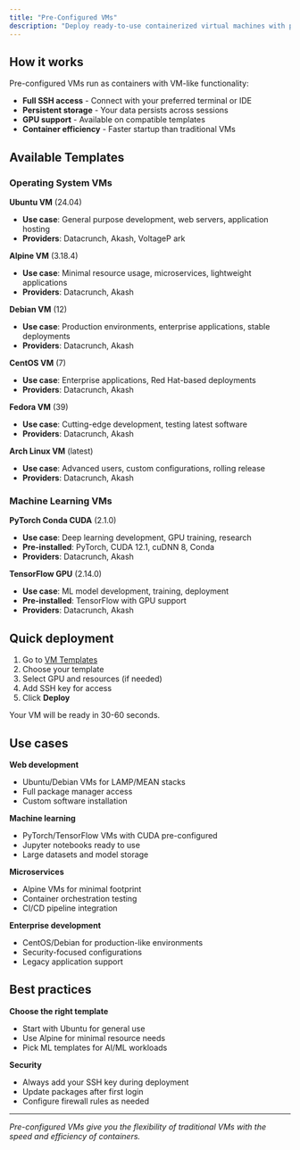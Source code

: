 ```yaml
---
title: "Pre-Configured VMs"
description: "Deploy ready-to-use containerized virtual machines with popular operating systems and ML frameworks. Full SSH access included."
---
```


## How it works

Pre-configured VMs run as containers with VM-like functionality:
- **Full SSH access** - Connect with your preferred terminal or IDE
- **Persistent storage** - Your data persists across sessions
- **GPU support** - Available on compatible templates
- **Container efficiency** - Faster startup than traditional VMs

## Available Templates

### Operating System VMs

**Ubuntu VM** (24.04)
- **Use case**: General purpose development, web servers, application hosting
- **Providers**: Datacrunch, Akash, VoltageP ark

**Alpine VM** (3.18.4)  
- **Use case**: Minimal resource usage, microservices, lightweight applications
- **Providers**: Datacrunch, Akash

**Debian VM** (12)
- **Use case**: Production environments, enterprise applications, stable deployments
- **Providers**: Datacrunch, Akash

**CentOS VM** (7)
- **Use case**: Enterprise applications, Red Hat-based deployments
- **Providers**: Datacrunch, Akash

**Fedora VM** (39)
- **Use case**: Cutting-edge development, testing latest software
- **Providers**: Datacrunch, Akash

**Arch Linux VM** (latest)
- **Use case**: Advanced users, custom configurations, rolling release
- **Providers**: Datacrunch, Akash

### Machine Learning VMs

**PyTorch Conda CUDA** (2.1.0)
- **Use case**: Deep learning development, GPU training, research
- **Pre-installed**: PyTorch, CUDA 12.1, cuDNN 8, Conda
- **Providers**: Datacrunch, Akash

**TensorFlow GPU** (2.14.0)
- **Use case**: ML model development, training, deployment
- **Pre-installed**: TensorFlow with GPU support
- **Providers**: Datacrunch, Akash

## Quick deployment

1. Go to [VM Templates](https://console.aquanode.io/templates/vm)
2. Choose your template
3. Select GPU and resources (if needed)
4. Add SSH key for access
5. Click **Deploy**

Your VM will be ready in 30-60 seconds.

## Use cases

**Web development**
- Ubuntu/Debian VMs for LAMP/MEAN stacks
- Full package manager access
- Custom software installation

**Machine learning**
- PyTorch/TensorFlow VMs with CUDA pre-configured
- Jupyter notebooks ready to use
- Large datasets and model storage

**Microservices**
- Alpine VMs for minimal footprint
- Container orchestration testing
- CI/CD pipeline integration

**Enterprise development**
- CentOS/Debian for production-like environments
- Security-focused configurations
- Legacy application support

## Best practices

**Choose the right template**
- Start with Ubuntu for general use
- Use Alpine for minimal resource needs
- Pick ML templates for AI/ML workloads

**Security**
- Always add your SSH key during deployment
- Update packages after first login
- Configure firewall rules as needed

---

*Pre-configured VMs give you the flexibility of traditional VMs with the speed and efficiency of containers.*